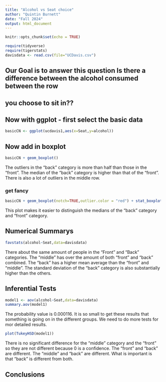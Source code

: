 ```yaml
---
title: "Alcohol vs Seat choice"
author: "Quintin Burnett"
date: "Fall 2024"
output: html_document
---
```


```r
knitr::opts_chunk$set(echo = TRUE)
```

```r
require(tidyverse)
require(tigerstats)
davisdata <- read.csv(file="UCDavis.csv")
```
## Our Goal is to answer this question Is there a difference between the alcohol consumed between the row
## you choose to sit in??

## Now with ggplot - first select the basic data
```r
basicCN <- ggplot(ucdavis1,aes(x=Seat,y=alcohol))
```
## Now add in boxplot
```r
basicCN + geom_boxplot()
```

The outliers in the "back" category is more than half than those in the "front". The median of the "back" category is higher than that of the "front". There is also a lot of outliers in the middle row.
  
### get fancy  
```r
basicCN + geom_boxplot(notch=TRUE,outlier.color = "red") + stat_boxplot(geom ='errorbar') + labs(title="Fancy notch boxplot \n with 2 lines")
```

This plot makes it easier to distinguish the medians of the "back" category and "front" category.

## Numerical Summarys 
```r
favstats(alcohol~Seat,data=davisdata)
```

There about the same amount of people in the "Front" and "Back" categories. The "middle" has over the amount of both "front" and "back" combined. The "back" has a higher mean average than the "front" and "middle". The standard deviation of the "back" category is also substantially higher than the others.

## Inferential Tests
```r
model1 <- aov(alcohol~Seat,data=davisdata)
summary.aov(model1)
```

The probability value is 0.000116. It is so small to get these results that something is going on in the different groups. We need to do more tests for mor detailed results.

```r
plot(TukeyHSD(model1))
```

There is no significant difference for the "middle" category and the "front" so they are not different because 0 is a confidence. The "front" and "back" are different. The "middle" and "back" are different. What is important is that "back" is different from both.


## Conclusions


